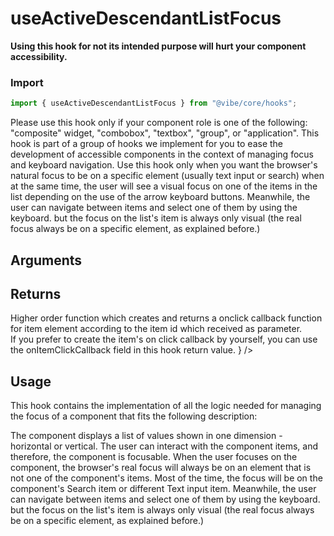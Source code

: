 
<Meta of={UseActiveDescendantListFocusStories} />

# useActiveDescendantListFocus

<p>
  <b>Using this hook for not its intended purpose will hurt your component accessibility.</b> <br />
</p>

### Import

```js
import { useActiveDescendantListFocus } from "@vibe/core/hooks";
```

<UnstyledList>
  <UnstyledListItem>
    Please use this hook only if your component role is one of the following: "composite" widget, "combobox", "textbox",
    "group", or "application".
  </UnstyledListItem>
  <UnstyledListItem>
    This hook is part of a group of hooks we implement for you to ease the development of accessible components in the
    context of managing focus and keyboard navigation.
  </UnstyledListItem>
  <UnstyledListItem>
    Use this hook only when you want the browser's natural focus to be on a specific element (usually text input or
    search) when at the same time, the user will see a visual focus on one of the items in the list depending on the use
    of the arrow keyboard buttons. Meanwhile, the user can navigate between items and select one of them by using the
    keyboard. but the focus on the list's item is always only visual (the real focus always be on a specific element, as
    explained before.)
  </UnstyledListItem>
</UnstyledList>

<Canvas of={UseActiveDescendantListFocusStories.Overview} />

## Arguments

<FunctionArguments>
  <FunctionArgument name="options" type="Object">
    <FunctionArgument
      name="focusedElementRef"
      type="MutableRefObject<HTMLElement>"
      description="The reference for the component that listens to keyboard"
      required
    />
    <FunctionArgument name="itemsIds" type="string[]" description="Array of elements ids" required />
    <FunctionArgument
      name="isItemSelectable"
      type="(index: number) => boolean"
      description="If user can select index item"
      required
    />
    <FunctionArgument
      name="onItemClick"
      type="(event: React.KeyboardEvent | React.MouseEvent, index: number) => void"
      description="Callback on item click"
      required
    />
    <FunctionArgument
      name="defaultVisualFocusFirstIndex"
      type="boolean"
      default={"false"}
      description="Default value of index of the first element, which will get visual focus."
    />
    <FunctionArgument
      name="focusedElementRole"
      type="Role"
      description="Possible values: useActiveDescendantListFocus.roles."
      default={"useActiveDescendantListFocus.roles.GROUP"}
    />
    <FunctionArgument name="isHorizontalList" type="boolean" description="" default={"false"} />
    <FunctionArgument name="isIgnoreSpaceAsItemSelection" type="boolean" description="" default={"false"} />
    <FunctionArgument name="useDocumentEventListeners" type="boolean" description="" default={"false"} />
    <FunctionArgument name="ignoreDocumentFallback" type="boolean" description="" default={"false"} />
  </FunctionArgument>
</FunctionArguments>

## Returns

<FunctionArguments>
  <FunctionArgument name="result" type="Object">
    <FunctionArgument
      name="visualFocusItemIndex"
      type="number"
      description="The index of the currently visually focused item element."
    />
    <FunctionArgument
      name="visualFocusItemId"
      type="number"
      description="The id of the currently visually focused item element."
    />
    <FunctionArgument
      name="createOnItemClickCallback"
      type="(itemId) => onItemClickCallback(event, itemId)"
      description={
        <>
          Higher order function which creates and returns a onclick callback function for item element according to the
          item id which received as parameter. <br />
          If you prefer to create the item's on click callback by yourself, you can use the onItemClickCallback field in
          this hook return value.
        </>
      }
    />
    <FunctionArgument
      name="onItemClickCallback"
      type="(event, itemId) => {}"
      description="Most in time you will not need to use this return value field. This function is the general function which will be activate for all items when clicked. you can set it directly as the item's element on click callback only if you make sure you pass the item index parameter correctly to the function."
    />
    <FunctionArgument
      name="focusedElementProps"
      type="{role, aria-activedescendant}"
      description="All the required props which should be defined inside the naturally focused element inside your component according to the accessibility standards"
    />
    <FunctionArgument
      name="setVisualFocusItemId"
      type="(visualFocusItemId, isTriggeredByKeyboard) => {}"
      description="A function for controlling the visual focused item from outside (needed for cases such as exiting sub menu or dialog, when we want to return the focus to the last focused item."
    />
  </FunctionArgument>
</FunctionArguments>

## Usage

This hook contains the implementation of all the logic needed for managing the focus of a component that fits the following description:

<UnstyledList>
  <UnstyledListItem>
    The component displays a list of values shown in one dimension - horizontal or vertical.
  </UnstyledListItem>
  <UnstyledListItem>
    The user can interact with the component items, and therefore, the component is focusable.
  </UnstyledListItem>
  <UnstyledListItem>
    When the user focuses on the component, the browser's real focus will always be on an element that is not one of the
    component's items. Most of the time, the focus will be on the component's Search item or different Text input item.
  </UnstyledListItem>
  <UnstyledListItem>
    Meanwhile, the user can navigate between items and select one of them by using the keyboard. but the focus on the
    list's item is always only visual (the real focus always be on a specific element, as explained before.)
  </UnstyledListItem>
</UnstyledList>
